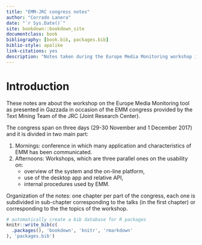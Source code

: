 ```yaml
--- 
title: "EMM-JRC congress notes"
author: "Corrado Lanera"
date: "`r Sys.Date()`"
site: bookdown::bookdown_site
documentclass: book
bibliography: [book.bib, packages.bib]
biblio-style: apalike
link-citations: yes
description: "Notes taken during the Europe Media Monitoring workshop in Gazzada, provided by JRC-Ispra Text mining Team."
---
```


# Introduction {-}

These notes are about the workshop on the Europe Media Monitoring tool as
presented in Gazzada in occasion of the EMM congress provided by the Text
Mining Team of the JRC (Joint Research Center).

The congress span on three days (29-30 November and 1 December 2017) and it is
divided in two main part:

1. Mornings: conference in which many application and characteristics of EMM
  has been communicated.
2. Afternoons: Workshops, which are three parallel ones on the usability on:
    - overview of the system and the on-line platform,
    - use of the desktop app and relative API,
    - internal procedures used by EMM.

Organization of the notes: one chapter per part of the congress, each one is
subdivided in sub-chapter corresponding to the talks (in the first chapter) or
corresponding to the the topics of the workshop.



```r
# automatically create a bib database for R packages
knitr::write_bib(c(
  .packages(), 'bookdown', 'knitr', 'rmarkdown'
), 'packages.bib')
```
